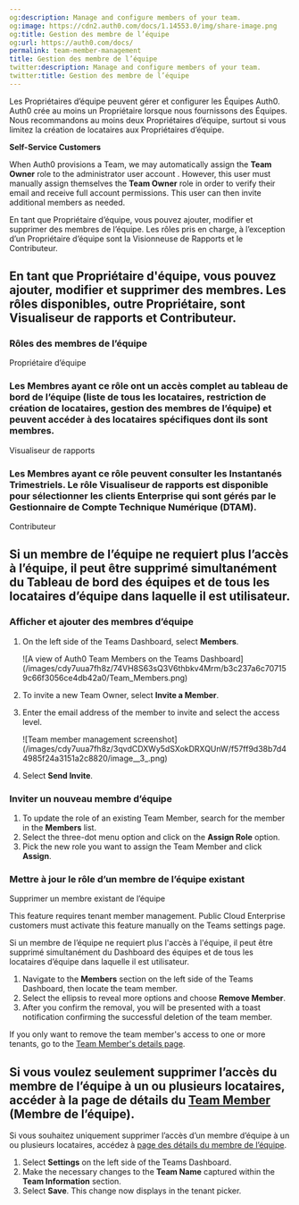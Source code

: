 ```yaml
---
og:description: Manage and configure members of your team.
og:image: https://cdn2.auth0.com/docs/1.14553.0/img/share-image.png
og:title: Gestion des membre de l’équipe
og:url: https://auth0.com/docs/
permalink: team-member-management
title: Gestion des membre de l’équipe
twitter:description: Manage and configure members of your team.
twitter:title: Gestion des membre de l’équipe
---
```


Les Propriétaires d’équipe peuvent gérer et configurer les Équipes Auth0. Auth0 crée au moins un Propriétaire lorsque nous fournissons des Équipes. Nous recommandons au moins deux Propriétaires d’équipe, surtout si vous limitez la création de locataires aux Propriétaires d’équipe.

<Warning>

**Self-Service Customers**

When Auth0 provisions a Team, we may automatically assign the **Team Owner** role to the administrator user account . However, this user must manually assign themselves the **Team Owner** role in order to verify their email and receive full account permissions. This user can then invite additional members as needed.

</Warning>

En tant que Propriétaire d’équipe, vous pouvez ajouter, modifier et supprimer des membres de l’équipe. Les rôles pris en charge, à l’exception d’un Propriétaire d’équipe sont la Visionneuse de Rapports et le Contributeur.

## En tant que Propriétaire d'équipe, vous pouvez ajouter, modifier et supprimer des membres. Les rôles disponibles, outre Propriétaire, sont Visualiseur de rapports et Contributeur.

### Rôles des membres de l’équipe

Propriétaire d’équipe

### Les Membres ayant ce rôle ont un accès complet au tableau de bord de l’équipe (liste de tous les locataires, restriction de création de locataires, gestion des membres de l’équipe) et peuvent accéder à des locataires spécifiques dont ils sont membres.

Visualiseur de rapports

### Les Membres ayant ce rôle peuvent consulter les Instantanés Trimestriels. Le rôle Visualiseur de rapports est disponible pour sélectionner les clients Enterprise qui sont gérés par le Gestionnaire de Compte Technique Numérique (DTAM).

Contributeur

## Si un membre de l’équipe ne requiert plus l’accès à l’équipe, il peut être supprimé simultanément du Tableau de bord des équipes et de tous les locataires d’équipe dans laquelle il est utilisateur.

### Afficher et ajouter des membres d’équipe

1. On the left side of the Teams Dashboard, select **Members**.

   <Frame>![A view of Auth0 Team Members on the Teams Dashboard](/images/cdy7uua7fh8z/74VH8S63sQ3V6thbkv4Mrm/b3c237a6c707159c66f3056ce4db42a0/Team_Members.png)</Frame>
2. To invite a new Team Owner, select **Invite a Member**.
3. Enter the email address of the member to invite and select the access level.

   <Frame>![Team member management screenshot](/images/cdy7uua7fh8z/3qvdCDXWy5dSXokDRXQUnW/f57ff9d38b7d44985f24a3151a2c8820/image__3_.png)</Frame>
4. Select **Send Invite**.

### Inviter un nouveau membre d’équipe

1. To update the role of an existing Team Member, search for the member in the **Members** list.
2. Select the three-dot menu option and click on the **Assign Role** option.
3. Pick the new role you want to assign the Team Member and click **Assign**.

### Mettre à jour le rôle d’un membre de l’équipe existant

Supprimer un membre existant de l’équipe

<Callout icon="file-lines" color="#0EA5E9" iconType="regular">

This feature requires tenant member management. Public Cloud Enterprise customers must activate this feature manually on the Teams settings page.

</Callout>

Si un membre de l’équipe ne requiert plus l'accès à l'équipe, il peut être supprimé simultanément du Dashboard des équipes et de tous les locataires d’équipe dans laquelle il est utilisateur.

1. Navigate to the **Members** section on the left side of the Teams Dashboard, then locate the team member.
2. Select the ellipsis to reveal more options and choose **Remove Member**.
3. After you confirm the removal, you will be presented with a toast notification confirming the successful deletion of the team member.

If you only want to remove the team member's access to one or more tenants, go to the [Team Member's details page](/docs/get-started/auth0-teams/tenant-member-management).

## Si vous voulez seulement supprimer l’accès du membre de l’équipe à un ou plusieurs locataires, accéder à la page de détails du [Team Member](/auth0-teams/tenant-member-management) (Membre de l’équipe).

Si vous souhaitez uniquement supprimer l’accès d’un membre d’équipe à un ou plusieurs locataires, accédez à [page des détails du membre de l’équipe](/auth0-teams/tenant-member-management).

1. Select **Settings** on the left side of the Teams Dashboard.
2. Make the necessary changes to the **Team Name** captured within the **Team Information** section.
3. Select **Save**. This change now displays in the tenant picker.